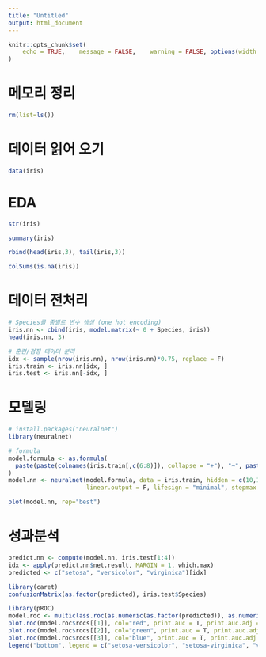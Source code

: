 ```yaml
---
title: "Untitled"
output: html_document
---
```


```r
knitr::opts_chunk$set(
	echo = TRUE,	message = FALSE,	warning = FALSE, options(width = 120), fig.width = 12, fig.height = 8
)
```

# 메모리 정리
```r
rm(list=ls())
```

# 데이터 읽어 오기
```r
data(iris)
```

# EDA
```r
str(iris)
```
```r
summary(iris)
```
```r
rbind(head(iris,3), tail(iris,3))
```

```r
colSums(is.na(iris))
```

# 데이터 전처리
```r
# Species를 종별로 변수 생성 (one hot encoding)
iris.nn <- cbind(iris, model.matrix(~ 0 + Species, iris))
head(iris.nn, 3)
```

```r
# 훈련/검정 데이터 분리
idx <- sample(nrow(iris.nn), nrow(iris.nn)*0.75, replace = F)
iris.train <- iris.nn[idx, ]
iris.test <- iris.nn[-idx, ]
```

# 모델링
```r
# install.packages("neuralnet")
library(neuralnet)

# formula
model.formula <- as.formula(
  paste(paste(colnames(iris.train[,c(6:8)]), collapse = "+"), "~", paste(colnames(iris.train[,c(1:4)]), collapse = "+"))
)
model.nn <- neuralnet(model.formula, data = iris.train, hidden = c(10,10), rep = 5, err.fct = "ce",
                      linear.output = F, lifesign = "minimal", stepmax = 100000, threshold = 0.001)
```
```r
plot(model.nn, rep="best")
```

# 성과분석
```r
predict.nn <- compute(model.nn, iris.test[1:4])
idx <- apply(predict.nn$net.result, MARGIN = 1, which.max)
predicted <- c("setosa", "versicolor", "virginica")[idx]
```

```r
library(caret)
confusionMatrix(as.factor(predicted), iris.test$Species)
```
```r
library(pROC)
model.roc <- multiclass.roc(as.numeric(as.factor(predicted)), as.numeric(iris.test$Species))
plot.roc(model.roc$rocs[[1]], col="red", print.auc = T, print.auc.adj = c(0,-1), max.auc.polygon = T)
plot.roc(model.roc$rocs[[2]], col="green", print.auc = T, print.auc.adj = c(0,-2.5), add = T)
plot.roc(model.roc$rocs[[3]], col="blue", print.auc = T, print.auc.adj = c(0,-4.0), add = T)
legend("bottom", legend = c("setosa-versicolor", "setosa-virginica", "versicolor-virginica"), col = c("red", "green", "blue"), lwd=1)
```

